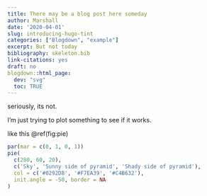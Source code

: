 ```yaml
---
title: There may be a blog post here someday 
author: Marshall
date: '2020-04-01'
slug: introducing-hugo-tint
categories: ["Blogdown", "example"]
excerpt: But not today
bibliography: skeleton.bib
link-citations: yes
draft: no
blogdown::html_page:
  dev: "svg"
  toc: TRUE
---
```


seriously, its not. 

I'm just trying to plot something to see if it works. 

like this \@ref(fig:pie) 

```r
par(mar = c(0, 1, 0, 1))
pie(
  c(280, 60, 20),
  c('Sky', 'Sunny side of pyramid', 'Shady side of pyramid'),
  col = c('#0292D8', '#F7EA39', '#C4B632'),
  init.angle = -50, border = NA
)
```